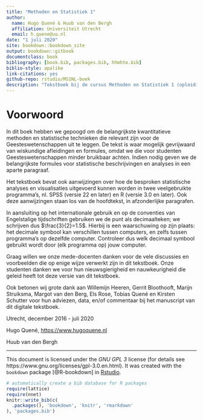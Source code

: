```yaml
--- 
title: "Methoden en Statistiek 1"
author:
  name: Hugo Quené & Huub van den Bergh
  affiliation: Universiteit Utrecht
  email: h.quene@uu.nl
date: "1 juli 2020"
site: bookdown::bookdown_site
output: bookdown::gitbook
documentclass: book
bibliography: [book.bib, packages.bib, hhmhto.bib]
biblio-style: apalike
link-citations: yes
github-repo: rstudio/MS1NL-boek
description: "Tekstboek bij de cursus Methoden en Statistiek 1 (opleiding Taalwetenschap, Universiteit Utrecht)"
---
```


# Voorwoord {-}

In dit boek hebben we gepoogd om de belangrijkste kwantitatieve methoden en statistische technieken die relevant zijn voor de Geesteswetenschappen uit te leggen. De tekst is waar mogelijk gevrijwaard van wiskundige afleidingen en formules, omdat we die voor studenten Geesteswetenschappen minder bruikbaar achten. Indien nodig geven we de belangrijkste formules voor statistische beschrijvingen en analyses in een aparte paragraaf. 

Het tekstboek bevat ook aanwijzingen over hoe de besproken statistische analyses en visualisaties uitgevoerd kunnen worden in twee veelgebruikte programma's, nl. SPSS (versie 22 en later) en R (versie 3.0 en later). Ook deze aanwijzingen staan los van de hoofdtekst, in afzonderlijke paragrafen. 

In aansluiting op het internationale gebruik en op de conventies van Engelstalige tijdschriften gebruiken we de punt als decimaalteken; we schrijven dus $\frac{3}{2}=1.5$. Hierbij is een waarschuwing op zijn plaats: het decimale symbool kan verschillen tussen computers, en zelfs tussen programma's op dezelfde computer. Controleer dus welk decimaal symbool gebruikt wordt door (elk programma op) jouw computer.

Graag willen we onze mede-docenten danken voor de vele discussies en voorbeelden die op enige wijze verwerkt zijn in dit tekstboek. Onze studenten danken we voor hun nieuwsgierigheid en nauwkeurigheid die geleid heeft tot deze versie van dit tekstboek.   

Ook betonen wij grote dank aan 
Willemijn Heeren, Gerrit Bloothooft, Marijn Struiksma, 
Margot van den Berg, 
Els Rose, 
Tobias Quené 
en Kirsten Schutter
voor hun adviezen, data, en/of commentaar bij het manuscript van dit digitale tekstboek.  

Utrecht, december 2016 - juli 2020

Hugo Quené, <https://www.hugoquene.nl>

Huub van den Bergh

---

This document is licensed under the _GNU GPL 3_ license (for details see 
https://www.gnu.org/licenses/gpl-3.0.en.html). It was created with the `bookdown` package [@R-bookdown] in [Rstudio](https://www.rstudio.com).


```r
# automatically create a bib database for R packages
require(lattice)
require(nnet)
knitr::write_bib(c(
  .packages(), 'bookdown', 'knitr', 'rmarkdown'
), 'packages.bib')
```
